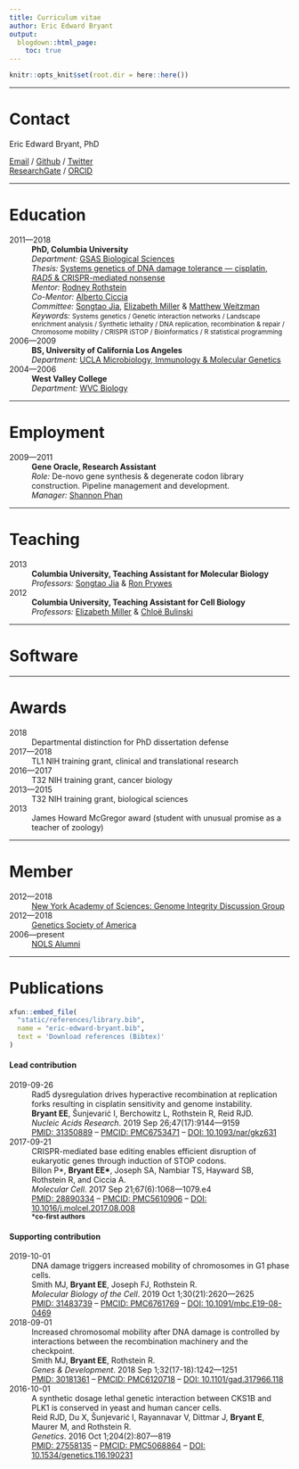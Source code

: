 ```yaml
---
title: Curriculum vitae
author: Eric Edward Bryant
output:
  blogdown::html_page:
    toc: true
---
```


```r
knitr::opts_knit$set(root.dir = here::here())
```

[Systems genetics of DNA damage tolerance --- cisplatin, _RAD5_ & CRISPR-mediated nonsense]: https://academiccommons.columbia.edu/doi/10.7916/d8-k1d0-kb09

[Elizabeth Miller]: https://www2.mrc-lmb.cam.ac.uk/group-leaders/h-to-m/liz-miller
[Songtao Jia]: https://biology.columbia.edu/people/jia
[Matthew Weitzman]: https://www.med.upenn.edu/pgig/weitzman-lab.html
[Alberto Ciccia]: https://www.ciccialab.com
[Rodney Rothstein]: https://systemsbiology.columbia.edu/faculty/rodney-rothstein
[Ron Prywes]: https://biology.columbia.edu/people/prywes
[Chloë Bulinski]: https://biology.columbia.edu/people/bulinski
[Shannon Phan]: https://www.linkedin.com/in/shannon-phan-5058098

[GSAS Biological Sciences]: https://biology.columbia.edu
[UCLA Microbiology, Immunology & Molecular Genetics]: https://www.mimg.ucla.edu
[WVC Biology]: https://www.westvalley.edu/academics/biology/
[New York Academy of Sciences: Genome Integrity Discussion Group]: https://www.nyas.org/programs/frontiers-of-science/genome-integrity-discussion-group/


-------------------------------------------------------------------------------


# <i class="fas fa-address-card"></i> Contact


| Eric Edward Bryant, PhD
[<i class="fas fa-envelope"></i> Email](mailto:ericthebryant@gmail.com) /
[<i class="fab fa-github"></i> Github](https://github.com/ericedwardbryant) /
[<i class="fab fa-twitter"></i> Twitter](https://twitter.com/ericedwrdbryant)\
[<i class="fab fa-researchgate"></i> ResearchGate](https://www.researchgate.net/profile/Eric_Bryant) /
[<i class="fab fa-orcid"></i> ORCID](https://orcid.org/0000-0002-4648-654X)


-------------------------------------------------------------------------------


# <i class="fas fa-graduation-cap"></i> Education

2011---2018
:   | **PhD, Columbia University**
    | _Department:_ [GSAS Biological Sciences]
    | _Thesis:_     [Systems genetics of DNA damage tolerance --- cisplatin,
                    _RAD5_ & CRISPR-mediated nonsense]
    | _Mentor:_     [Rodney Rothstein]
    | _Co-Mentor:_  [Alberto Ciccia]
    | _Committee:_  [Songtao Jia], [Elizabeth Miller] & [Matthew Weitzman]
    | _Keywords:_   <small>
                    Systems genetics / Genetic interaction networks /
                    Landscape enrichment analysis / Synthetic lethality /
                    DNA replication, recombination & repair / 
                    Chromosome mobility / CRISPR iSTOP / Bioinformatics /
                    R statistical programming
                    </small>

2006---2009
:   | **BS, University of California Los Angeles**
    | _Department:_ [UCLA Microbiology, Immunology & Molecular Genetics]

2004---2006
:   | **West Valley College**
    | _Department:_ [WVC Biology]


-------------------------------------------------------------------------------


# <i class="fas fa-briefcase"></i> Employment

2009---2011
:   **Gene Oracle, Research Assistant**\
    _Role:_ De-novo gene synthesis & degenerate codon library construction. 
    Pipeline management and development.\
    _Manager:_ [Shannon Phan]


-------------------------------------------------------------------------------


# <i class="fas fa-chalkboard-teacher"></i> Teaching

2013
:   | **Columbia University, Teaching Assistant for Molecular Biology**
    | _Professors:_ [Songtao Jia] & [Ron Prywes]

2012
:   | **Columbia University, Teaching Assistant for Cell Biology**
    | _Professors:_ [Elizabeth Miller] & [Chloë Bulinski]


-------------------------------------------------------------------------------


# <i class="fab fa-r-project"></i> Software



-------------------------------------------------------------------------------


# <i class="fas fa-trophy"></i> Awards


2018
:   Departmental distinction for PhD dissertation defense

2017---2018
:   TL1 NIH training grant, clinical and translational research

2016---2017
:   T32 NIH training grant, cancer biology

2013---2015
:   T32 NIH training grant, biological sciences

2013
:   James Howard McGregor award
    (student with unusual promise as a teacher of zoology)


-------------------------------------------------------------------------------


# <i class="fas fa-users"></i> Member

2012---2018
:   [New York Academy of Sciences: Genome Integrity Discussion Group]

2012---2018
:   [Genetics Society of America](https://genetics-gsa.org)

2006---present
:   [NOLS Alumni](https://www.nols.edu)


-------------------------------------------------------------------------------


# <i class="fas fa-book-open"></i> Publications

<i class="fas fa-file-download"></i> 
```r
xfun::embed_file(
  "static/references/library.bib",
  name = "eric-edward-bryant.bib",
  text = 'Download references (Bibtex)'
)
```

#### Lead contribution

2019-09-26
:   Rad5 dysregulation drives hyperactive recombination at replication forks
	  resulting in cisplatin sensitivity and genome instability.\
	  **Bryant\ EE**, Šunjevarić\ I, Berchowitz\ L, Rothstein\ R, Reid\ RJD.\
	  _Nucleic Acids Research_. 2019 Sep 26;47(17):9144---9159\
	  [PMID: 31350889](https://www.ncbi.nlm.nih.gov/pubmed/31350889) -- 
	  [PMCID: PMC6753471](https://www.ncbi.nlm.nih.gov/pmc/articles/PMC6753471) -- 
	  [DOI: 10.1093/nar/gkz631](https://doi.org/10.1093/nar/gkz631)

2017-09-21
:   CRISPR-mediated base editing enables efficient disruption of eukaryotic
    genes through induction of STOP codons.\
	  Billon\ P\*, __Bryant\ EE\*__, Joseph\ SA, Nambiar\ TS, Hayward\ SB,
    Rothstein\ R, and Ciccia\ A.\
	  _Molecular Cell_. 2017 Sep 21;67(6):1068---1079.e4\
	  [PMID: 28890334](https://www.ncbi.nlm.nih.gov/pubmed/28890334) -- 
	  [PMCID: PMC5610906](https://www.ncbi.nlm.nih.gov/pmc/articles/PMC5610906) -- 
	  [DOI: 10.1016/j.molcel.2017.08.008](https://doi.org/10.1016/j.molcel.2017.08.008)\
	  ^__\*co-first authors__^


#### Supporting contribution

2019-10-01
:   DNA damage triggers increased mobility of chromosomes in G1 phase cells.\
	  Smith\ MJ, **Bryant\ EE**, Joseph\ FJ, Rothstein\ R.\
	  _Molecular Biology of the Cell_. 2019 Oct 1;30(21):2620---2625\
	  [PMID: 31483739](https://www.ncbi.nlm.nih.gov/pubmed/31483739) --
	  [PMCID: PMC6761769](https://www.ncbi.nlm.nih.gov/pmc/articles/PMC6761769) --
	  [DOI: 10.1091/mbc.E19-08-0469](https://doi.org/10.1091/mbc.E19-08-0469)

2018-09-01
:   Increased chromosomal mobility after DNA damage is controlled by
    interactions between the recombination machinery and the checkpoint.\
	  Smith\ MJ, **Bryant\ EE**, Rothstein\ R.\
	  _Genes & Development_. 2018 Sep 1;32(17-18):1242---1251\
	  [PMID: 30181361](https://www.ncbi.nlm.nih.gov/pubmed/30181361) --
	  [PMCID: PMC6120718](https://www.ncbi.nlm.nih.gov/pmc/articles/PMC6120718) --
	  [DOI: 10.1101/gad.317966.118](https://doi.org/10.1101/gad.317966.118)

2016-10-01
:   A synthetic dosage lethal genetic interaction between CKS1B and PLK1 is
	  conserved in yeast and human cancer cells.\
	  Reid\ RJD, Du\ X, Šunjevarić\ I, Rayannavar\ V, Dittmar\ J, **Bryant\ E**,
    Maurer\ M, and Rothstein\ R.\
	  _Genetics_. 2016 Oct 1;204(2):807---819\
	  [PMID: 27558135](https://www.ncbi.nlm.nih.gov/pubmed/27558135) --
	  [PMCID: PMC5068864](https://www.ncbi.nlm.nih.gov/pmc/articles/PMC5068864) --
	  [DOI: 10.1534/genetics.116.190231](https://doi.org/10.1534/genetics.116.190231)
